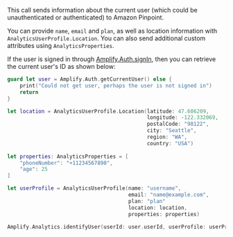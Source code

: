 This call sends information about the current user (which could be unauthenticated or authenticated) to Amazon Pinpoint.

You can provide `name`, `email` and `plan`, as well as location information with `AnalyticsUserProfile.Location`. You can also send additional custom attributes using  `AnalyticsProperties`.

If the user is signed in through [Amplify.Auth.signIn](/lib/auth/signin), then you can retrieve the current user's ID as shown below: 

```swift
guard let user = Amplify.Auth.getCurrentUser() else {
    print("Could not get user, perhaps the user is not signed in")
    return
}

let location = AnalyticsUserProfile.Location(latitude: 47.606209,
                                             longitude: -122.332069,
                                             postalCode: "98122",
                                             city: "Seattle",
                                             region: "WA",
                                             country: "USA")
                                             
let properties: AnalyticsProperties = [
    "phoneNumber": "+11234567890",
    "age": 25
]

let userProfile = AnalyticsUserProfile(name: "username",
                                       email: "name@example.com",
                                       plan: "plan"
                                       location: location,
                                       properties: properties)

Amplify.Analytics.identifyUser(userId: user.userId, userProfile: userProfile)
```
